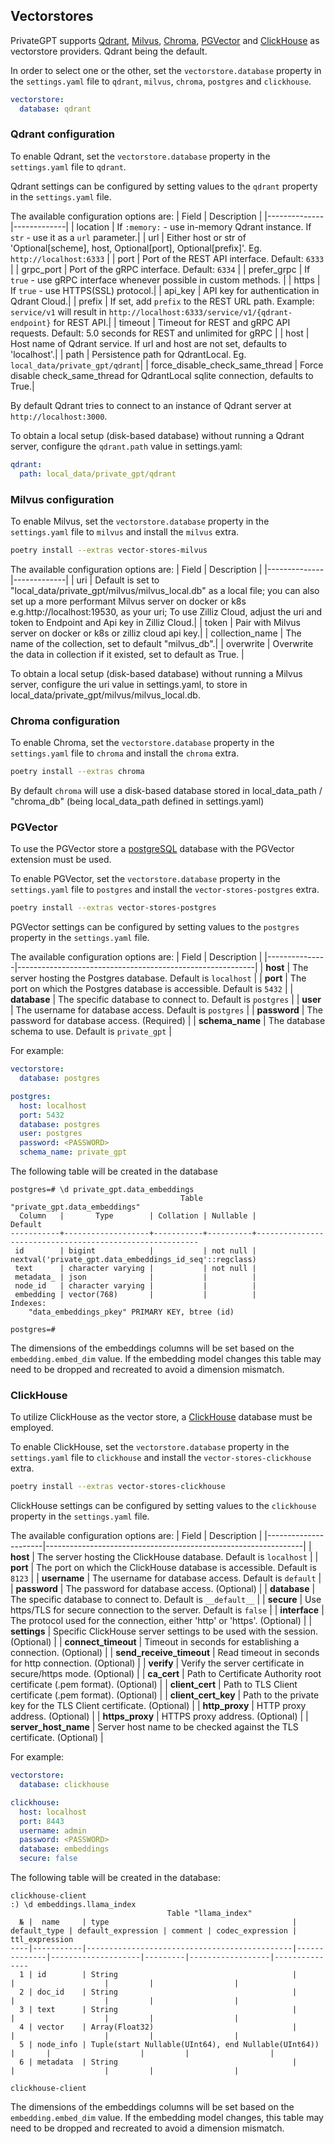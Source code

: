 ## Vectorstores
PrivateGPT supports [Qdrant](https://qdrant.tech/), [Milvus](https://milvus.io/), [Chroma](https://www.trychroma.com/), [PGVector](https://github.com/pgvector/pgvector) and [ClickHouse](https://github.com/ClickHouse/ClickHouse) as vectorstore providers. Qdrant being the default.

In order to select one or the other, set the `vectorstore.database` property in the `settings.yaml` file to `qdrant`, `milvus`, `chroma`, `postgres` and `clickhouse`.

```yaml
vectorstore:
  database: qdrant
```

### Qdrant configuration

To enable Qdrant, set the `vectorstore.database` property in the `settings.yaml` file to `qdrant`.

Qdrant settings can be configured by setting values to the `qdrant` property in the `settings.yaml` file.

The available configuration options are:
| Field        | Description |
|--------------|-------------|
| location     | If `:memory:` - use in-memory Qdrant instance. If `str` - use it as a `url` parameter.|
| url          | Either host or str of 'Optional[scheme], host, Optional[port], Optional[prefix]'. Eg. `http://localhost:6333` |
| port         | Port of the REST API interface. Default: `6333` |
| grpc_port    | Port of the gRPC interface. Default: `6334` |
| prefer_grpc  | If `true` - use gRPC interface whenever possible in custom methods. |
| https        | If `true` - use HTTPS(SSL) protocol.|
| api_key      | API key for authentication in Qdrant Cloud.|
| prefix       | If set, add `prefix` to the REST URL path. Example: `service/v1` will result in `http://localhost:6333/service/v1/{qdrant-endpoint}` for REST API.|
| timeout      | Timeout for REST and gRPC API requests. Default: 5.0 seconds for REST and unlimited for gRPC |
| host         | Host name of Qdrant service. If url and host are not set, defaults to 'localhost'.|
| path         | Persistence path for QdrantLocal. Eg. `local_data/private_gpt/qdrant`|
| force_disable_check_same_thread         | Force disable check_same_thread for QdrantLocal sqlite connection, defaults to True.|

By default Qdrant tries to connect to an instance of Qdrant server at `http://localhost:3000`.

To obtain a local setup (disk-based database) without running a Qdrant server, configure the `qdrant.path` value in settings.yaml:

```yaml
qdrant:
  path: local_data/private_gpt/qdrant
```

### Milvus configuration

To enable Milvus, set the `vectorstore.database` property in the `settings.yaml` file to `milvus` and install the `milvus` extra.

```bash
poetry install --extras vector-stores-milvus
```

The available configuration options are:
| Field        | Description |
|--------------|-------------|
| uri     | Default is set to "local_data/private_gpt/milvus/milvus_local.db" as a local file; you can also set up a more performant Milvus server on docker or k8s e.g.http://localhost:19530, as your uri; To use Zilliz Cloud, adjust the uri and token to Endpoint and Api key in Zilliz Cloud.|
| token          | Pair with Milvus server on docker or k8s or zilliz cloud api key.|
| collection_name         | The name of the collection, set to default "milvus_db".|
| overwrite    | Overwrite the data in collection if it existed, set to default as True. |

To obtain a local setup (disk-based database) without running a Milvus server, configure the uri value in settings.yaml, to store in local_data/private_gpt/milvus/milvus_local.db.

### Chroma configuration

To enable Chroma, set the `vectorstore.database` property in the `settings.yaml` file to `chroma` and install the `chroma` extra.

```bash
poetry install --extras chroma
```

By default `chroma` will use a disk-based database stored in local_data_path / "chroma_db" (being local_data_path defined in settings.yaml)

### PGVector
To use the PGVector store a [postgreSQL](https://www.postgresql.org/) database with the PGVector extension must be used.

To enable PGVector, set the `vectorstore.database` property in the `settings.yaml` file to `postgres` and install the `vector-stores-postgres` extra.

```bash
poetry install --extras vector-stores-postgres
```

PGVector settings can be configured by setting values to the `postgres` property in the `settings.yaml` file.

The available configuration options are:
| Field         | Description                                               |
|---------------|-----------------------------------------------------------|
| **host**      | The server hosting the Postgres database. Default is `localhost` |
| **port**      | The port on which the Postgres database is accessible. Default is `5432` |
| **database**  | The specific database to connect to. Default is `postgres` |
| **user**      | The username for database access. Default is `postgres` |
| **password**  | The password for database access. (Required)            |
| **schema_name** | The database schema to use. Default is `private_gpt`       |

For example:
```yaml
vectorstore:
  database: postgres

postgres:
  host: localhost
  port: 5432
  database: postgres
  user: postgres
  password: <PASSWORD>
  schema_name: private_gpt
```

The following table will be created in the database
```
postgres=# \d private_gpt.data_embeddings
                                      Table "private_gpt.data_embeddings"
  Column   |       Type        | Collation | Nullable |                         Default
-----------+-------------------+-----------+----------+---------------------------------------------------------
 id        | bigint            |           | not null | nextval('private_gpt.data_embeddings_id_seq'::regclass)
 text      | character varying |           | not null |
 metadata_ | json              |           |          |
 node_id   | character varying |           |          |
 embedding | vector(768)       |           |          |
Indexes:
    "data_embeddings_pkey" PRIMARY KEY, btree (id)

postgres=#
```
The dimensions of the embeddings columns will be set based on the `embedding.embed_dim` value.  If the embedding model changes this table may need to be dropped and recreated to avoid a dimension mismatch.

### ClickHouse

To utilize ClickHouse as the vector store, a [ClickHouse](https://github.com/ClickHouse/ClickHouse) database must be employed.

To enable ClickHouse, set the `vectorstore.database` property in the `settings.yaml` file to `clickhouse` and install the `vector-stores-clickhouse` extra.

```bash
poetry install --extras vector-stores-clickhouse
```

ClickHouse settings can be configured by setting values to the `clickhouse` property in the `settings.yaml` file.

The available configuration options are:
| Field                | Description                                                    |
|----------------------|----------------------------------------------------------------|
| **host**             | The server hosting the ClickHouse database. Default is `localhost` |
| **port**             | The port on which the ClickHouse database is accessible. Default is `8123` |
| **username**         | The username for database access. Default is `default` |
| **password**         | The password for database access. (Optional) |
| **database**         | The specific database to connect to. Default is `__default__` |
| **secure**           | Use https/TLS for secure connection to the server. Default is `false` |
| **interface**        | The protocol used for the connection, either 'http' or 'https'. (Optional) |
| **settings**         | Specific ClickHouse server settings to be used with the session. (Optional) |
| **connect_timeout**  | Timeout in seconds for establishing a connection. (Optional) |
| **send_receive_timeout** | Read timeout in seconds for http connection. (Optional) |
| **verify**           | Verify the server certificate in secure/https mode. (Optional) |
| **ca_cert**          | Path to Certificate Authority root certificate (.pem format). (Optional) |
| **client_cert**      | Path to TLS Client certificate (.pem format). (Optional) |
| **client_cert_key**  | Path to the private key for the TLS Client certificate. (Optional) |
| **http_proxy**       | HTTP proxy address. (Optional) |
| **https_proxy**      | HTTPS proxy address. (Optional) |
| **server_host_name** | Server host name to be checked against the TLS certificate. (Optional) |

For example:
```yaml
vectorstore:
  database: clickhouse

clickhouse:
  host: localhost
  port: 8443
  username: admin
  password: <PASSWORD>
  database: embeddings
  secure: false
```

The following table will be created in the database:
```
clickhouse-client
:) \d embeddings.llama_index
                                   Table "llama_index"
  № |  name     | type                                         | default_type | default_expression | comment | codec_expression | ttl_expression
----|-----------|----------------------------------------------|--------------|--------------------|---------|------------------|---------------
  1 | id        | String                                       |              |                    |         |                  |
  2 | doc_id    | String                                       |              |                    |         |                  |
  3 | text      | String                                       |              |                    |         |                  |
  4 | vector    | Array(Float32)                               |              |                    |         |                  |
  5 | node_info | Tuple(start Nullable(UInt64), end Nullable(UInt64)) |       |                    |         |                  |
  6 | metadata  | String                                       |              |                    |         |                  |

clickhouse-client
```

The dimensions of the embeddings columns will be set based on the `embedding.embed_dim` value. If the embedding model changes, this table may need to be dropped and recreated to avoid a dimension mismatch.
